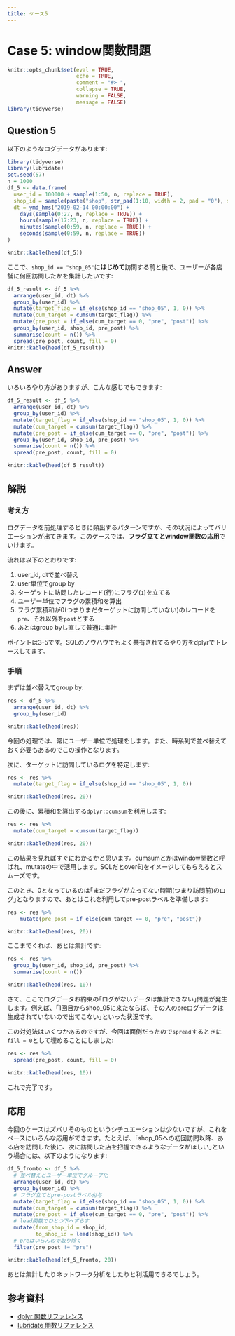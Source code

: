 ```yaml
---
title: ケース5
---
```


# Case 5: window関数問題

```r
knitr::opts_chunk$set(eval = TRUE,
                      echo = TRUE,
                      comment = "#> ",
                      collapse = TRUE,
                      warning = FALSE,
                      message = FALSE)
library(tidyverse)
```


## Question 5

以下のようなログデータがあります:

```r
library(tidyverse)
library(lubridate)
set.seed(57)
n = 1000
df_5 <- data.frame(
  user_id = 100000 + sample(1:50, n, replace = TRUE),
  shop_id = sample(paste("shop", str_pad(1:10, width = 2, pad = "0"), sep = "_"), n, replace = TRUE),
  dt = ymd_hms("2019-02-14 00:00:00") +
    days(sample(0:27, n, replace = TRUE)) +
    hours(sample(17:23, n, replace = TRUE)) +
    minutes(sample(0:59, n, replace = TRUE)) +
    seconds(sample(0:59, n, replace = TRUE))
)

knitr::kable(head(df_5))
```

ここで、`shop_id == "shop_05"`に**はじめて**訪問する前と後で、ユーザーが各店舗に何回訪問したかを集計したいです:

```r
df_5_result <- df_5 %>%
  arrange(user_id, dt) %>%
  group_by(user_id) %>%
  mutate(target_flag = if_else(shop_id == "shop_05", 1, 0)) %>%
  mutate(cum_target = cumsum(target_flag)) %>%
  mutate(pre_post = if_else(cum_target == 0, "pre", "post")) %>%
  group_by(user_id, shop_id, pre_post) %>%
  summarise(count = n()) %>%
  spread(pre_post, count, fill = 0)
knitr::kable(head(df_5_result))
```

## Answer

いろいろやり方がありますが、こんな感じでもできます:

```r
df_5_result <- df_5 %>%
  arrange(user_id, dt) %>%
  group_by(user_id) %>%
  mutate(target_flag = if_else(shop_id == "shop_05", 1, 0)) %>%
  mutate(cum_target = cumsum(target_flag)) %>%
  mutate(pre_post = if_else(cum_target == 0, "pre", "post")) %>%
  group_by(user_id, shop_id, pre_post) %>%
  summarise(count = n()) %>%
  spread(pre_post, count, fill = 0)

knitr::kable(head(df_5_result))
```

## 解説

### 考え方

ログデータを前処理するときに頻出するパターンですが、その状況によってバリエーションが出てきます。このケースでは、**フラグ立てとwindow関数の応用**でいけます。

流れは以下のとおりです:

1. user_id, dtで並べ替え
2. user単位でgroup by
3. ターゲットに訪問したレコード(行)にフラグ(`1`)を立てる
4. ユーザー単位でフラグの累積和を算出
5. フラグ累積和が0(つまりまだターゲットに訪問していない)のレコードを`pre`、それ以外を`post`とする
6. あとはgroup byし直して普通に集計

ポイントは3-5です。SQLのノウハウでもよく共有されてるやり方をdplyrでトレースしてます。

### 手順

まずは並べ替えてgroup by:

```r
res <- df_5 %>%
  arrange(user_id, dt) %>%
  group_by(user_id)

knitr::kable(head(res))
```

今回の処理では、常にユーザー単位で処理をします。また、時系列で並べ替えておく必要もあるのでこの操作となります。

次に、ターゲットに訪問しているログを特定します:

```r
res <- res %>%
  mutate(target_flag = if_else(shop_id == "shop_05", 1, 0))

knitr::kable(head(res, 20))
```

この後に、累積和を算出する`dplyr::cumsum`を利用します:

```r
res <- res %>%
  mutate(cum_target = cumsum(target_flag))

knitr::kable(head(res, 20))
```

この結果を見ればすぐにわかるかと思います。cumsumとかはwindow関数と呼ばれ、mutateの中で活用します。SQLだとover句をイメージしてもらえるとスムーズです。

このとき、0となっているのは｢まだフラグが立ってない時期(つまり訪問前)のログ｣となりますので、あとはこれを利用してpre-postラベルを準備します:

```r
res <- res %>%
    mutate(pre_post = if_else(cum_target == 0, "pre", "post"))

knitr::kable(head(res, 20))
```

ここまでくれば、あとは集計です:

```r
res <- res %>%
  group_by(user_id, shop_id, pre_post) %>%
  summarise(count = n())

knitr::kable(head(res, 10))
```

さて、ここでログデータお約束の｢ログがないデータは集計できない｣問題が発生します。例えば、｢1回目からshop_05に来たならば、その人のpreログデータは生成されていないので出てこない｣といった状況です。

この対処法はいくつかあるのですが、今回は面倒だったので`spread`するときに`fill = 0`として埋めることにしました:

```r
res <- res %>%
  spread(pre_post, count, fill = 0)

knitr::kable(head(res, 10))
```

これで完了です。

## 応用

今回のケースはズバリそのものというシチュエーションは少ないですが、これをベースにいろんな応用ができます。たとえば、｢shop_05への初回訪問以降、ある店を訪問した後に、次に訪問した店を把握できるようなデータがほしい｣という場合には、以下のようになります:

```r
df_5_fromto <- df_5 %>%
  # 並べ替えとユーザー単位でグループ化
  arrange(user_id, dt) %>%
  group_by(user_id) %>%
  # フラグ立てとpre-postラベル付与
  mutate(target_flag = if_else(shop_id == "shop_05", 1, 0)) %>%
  mutate(cum_target = cumsum(target_flag)) %>%
  mutate(pre_post = if_else(cum_target == 0, "pre", "post")) %>%
  # lead関数でひとつ下へずらす
  mutate(from_shop_id = shop_id,
         to_shop_id = lead(shop_id)) %>%
  # preはいらんので取り除く
  filter(pre_post != "pre")

knitr::kable(head(df_5_fromto, 20))
```


あとは集計したりネットワーク分析をしたりと利活用できるでしょう。

## 参考資料

- [dplyr 関数リファレンス](https://dplyr.tidyverse.org/reference/index.html)
- [lubridate 関数リファレンス](https://lubridate.tidyverse.org/reference/index.html)
